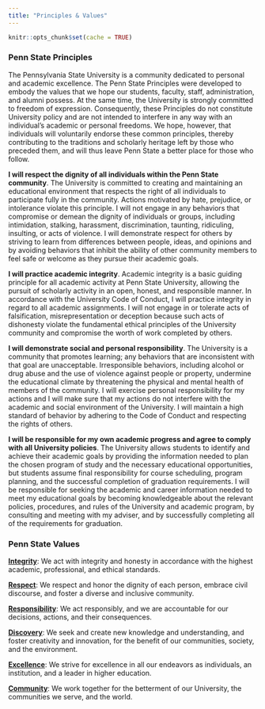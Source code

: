 ```yaml
---
title: "Principles & Values"
---
```


```r
knitr::opts_chunk$set(cache = TRUE)
```

### Penn State Principles

The Pennsylvania State University is a community dedicated to personal and academic excellence. 
The Penn State Principles were developed to embody the values that we hope our students, faculty, staff, administration, and alumni possess. 
At the same time, the University is strongly committed to freedom of expression. 
Consequently, these Principles do not constitute University policy and are not intended to interfere in any way with an individual's academic or personal freedoms. 
We hope, however, that individuals will voluntarily endorse these common principles, thereby contributing to the traditions and scholarly heritage left by those who preceded them, and will thus leave Penn State a better place for those who follow.
 
**I will respect the dignity of all individuals within the Penn State community**. 
The University is committed to creating and maintaining an educational environment that respects the right of all individuals to participate fully in the community. 
Actions motivated by hate, prejudice, or intolerance violate this principle. 
I will not engage in any behaviors that compromise or demean the dignity of individuals or groups, including intimidation, stalking, harassment, discrimination, taunting, ridiculing, insulting, or acts of violence. 
I will demonstrate respect for others by striving to learn from differences between people, ideas, and opinions and by avoiding behaviors that inhibit the ability of other community members to feel safe or welcome as they pursue their academic goals.
 
**I will practice academic integrity**. 
Academic integrity is a basic guiding principle for all academic activity at Penn State University, allowing the pursuit of scholarly activity in an open, honest, and responsible manner. 
In accordance with the University Code of Conduct, I will practice integrity in regard to all academic assignments. I will not engage in or tolerate acts of falsification, misrepresentation or deception because such acts of dishonesty violate the fundamental ethical principles of the University community and compromise the worth of work completed by others.
 
**I will demonstrate social and personal responsibility**. 
The University is a community that promotes learning; any behaviors that are inconsistent with that goal are
unacceptable. 
Irresponsible behaviors, including alcohol or drug abuse and the use of violence against people or property, undermine the educational climate by threatening the physical and mental health of members of the community. 
I will exercise personal responsibility for my actions and I will make sure that my actions do not interfere with the academic and social environment of the University. 
I will maintain a high standard of behavior by adhering to the Code of Conduct and respecting the rights of others.
 
**I will be responsible for my own academic progress and agree to comply with all University policies**. 
The University allows students to identify and achieve their academic goals by providing the information needed to plan the chosen program of study and the necessary educational opportunities, but students assume final responsibility for course scheduling, program planning, and the successful completion of graduation requirements. 
I will be responsible for seeking the academic and career information needed to meet my educational goals by becoming knowledgeable about the relevant policies, procedures, and rules of the University and academic program, by consulting and meeting with my adviser, and by successfully completing all of the requirements for graduation.
 
### Penn State Values

[**Integrity**](http://universityethics.psu.edu/examples-action#integrityexamples): We act with integrity and honesty in accordance with the highest academic, professional, and ethical standards.
 
[**Respect**](http://universityethics.psu.edu/examples-action#respectexamples): We respect and honor the dignity of each person, embrace civil discourse, and foster a diverse and inclusive community.
 
[**Responsibility**](http://universityethics.psu.edu/examples-action#responsibilityexamples): We act responsibly, and we are accountable for our decisions, actions, and their consequences.
 
[**Discovery**](http://universityethics.psu.edu/examples-action#discoveryexamples): We seek and create new knowledge and understanding, and foster creativity and innovation, for the benefit of our communities, society, and the environment.
 
[**Excellence**](http://universityethics.psu.edu/examples-action#excellenceexamples): We strive for excellence in all our endeavors as individuals, an institution, and a leader in higher education.
 
[**Community**](http://universityethics.psu.edu/examples-action#communityexamples): We work together for the betterment of our University, the communities we serve, and the world.